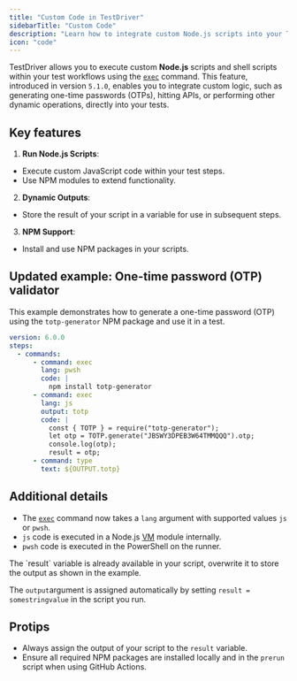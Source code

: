 ```yaml
---
title: "Custom Code in TestDriver"
sidebarTitle: "Custom Code"
description: "Learn how to integrate custom Node.js scripts into your TestDriver workflows for dynamic testing."
icon: "code"
---
```


TestDriver allows you to execute custom **Node.js** scripts and shell scripts within your test workflows using the [`exec`](/commands/exec) command. This feature, introduced in version `5.1.0`, enables you to integrate custom logic, such as generating one-time passwords (OTPs), hitting APIs, or performing other dynamic operations, directly into your tests.

## Key features

1. **Run Node.js Scripts**:

- Execute custom JavaScript code within your test steps.
- Use NPM modules to extend functionality.

2. **Dynamic Outputs**:

- Store the result of your script in a variable for use in subsequent steps.

3. **NPM Support**:

- Install and use NPM packages in your scripts.

## Updated example: One-time password (OTP) validator

This example demonstrates how to generate a one-time password (OTP) using the `totp-generator` NPM package and use it in a test.

```yaml verify-otp.yaml
version: 6.0.0
steps:
  - commands:
      - command: exec
        lang: pwsh
        code: |
          npm install totp-generator
      - command: exec
        lang: js
        output: totp
        code: |
          const { TOTP } = require("totp-generator");
          let otp = TOTP.generate("JBSWY3DPEB3W64TMMQQQ").otp;
          console.log(otp);
          result = otp;
      - command: type
        text: ${OUTPUT.totp}
```

## Additional details

- The [`exec`](/commands/exec) command now takes a `lang` argument with supported values `js` or `pwsh`.
- `js` code is executed in a Node.js [VM](https://nodejs.org/api/vm.html) module internally.
- `pwsh` code is executed in the PowerShell on the runner.

<Note>
The `result` variable is already available in your script, overwrite it to store the output as shown in the example.

The `output`argument is assigned automatically by setting `result = somestringvalue` in the script you run.

</Note>

## Protips

- Always assign the output of your script to the `result` variable.
- Ensure all required NPM packages are installed locally and in the `prerun` script when using GitHub Actions.
